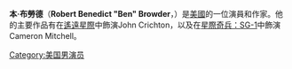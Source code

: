 {{Infobox person
| name         = Ben Browder
| image        = Ben Browder 2014 Phoenix ComicCon (cropped).jpg
| caption      = 
| birth_name   = Robert Benedict Browder
| birth_date   = {{Birth date and age|1962|12|11}}
| birth_place  = 美國田納西州孟菲斯
| other_names  =
| alma_mater   = [[傅爾曼大學|傅爾曼大學]]
| occupation   = actor
| years_active = 1978–現在
| spouse       = {{marriage|[[Francesca_Buller|Francesca Buller]]|1989}}
| website      =
}}
'''本·布勞德'''（'''Robert Benedict "Ben" Browder'''，{{bd|1962年|12月11日}}）是[[美國|美國]]的一位演員和作家。他的主要作品有在[[遙遠星際|遙遠星際]]中飾演John Crichton，以及在[[星際奇兵：SG-1|星際奇兵：SG-1]]中飾演Cameron Mitchell。
[[Category:美国男演员|Category:美国男演员]]